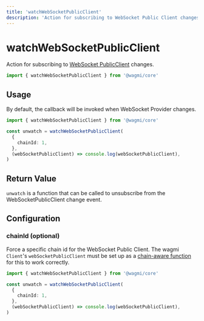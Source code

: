 ```yaml
---
title: 'watchWebSocketPublicClient'
description: 'Action for subscribing to WebSocket Public Client changes.'
---
```



# watchWebSocketPublicClient

Action for subscribing to [WebSocket PublicClient](/core/actions/getWebSocketPublicClient) changes.

```ts
import { watchWebSocketPublicClient } from '@wagmi/core'
```

## Usage

By default, the callback will be invoked when WebSocket Provider changes.

```ts
import { watchWebSocketPublicClient } from '@wagmi/core'

const unwatch = watchWebSocketPublicClient(
  {
    chainId: 1,
  },
  (webSocketPublicClient) => console.log(webSocketPublicClient),
)
```

## Return Value

`unwatch` is a function that can be called to unsubscribe from the WebSocketPublicClient change event.

## Configuration

### chainId (optional)

Force a specific chain id for the WebSocket Public Client. The wagmi `Client`'s `webSocketPublicClient` must be set up as a [chain-aware function](/core/client#websocketpublicclient-optional) for this to work correctly.

```ts {5}
import { watchWebSocketPublicClient } from '@wagmi/core'

const unwatch = watchWebSocketPublicClient(
  {
    chainId: 1,
  },
  (webSocketPublicClient) => console.log(webSocketPublicClient),
)
```

